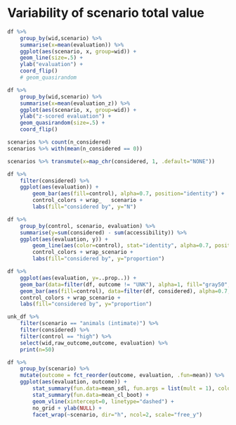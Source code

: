 # Variability of scenario total value

```r
df %>%
    group_by(wid,scenario) %>% 
    summarise(x=mean(evaluation)) %>% 
    ggplot(aes(scenario, x, group=wid)) + 
    geom_line(size=.5) + 
    ylab("evaluation") +
    coord_flip()
    # geom_quasirandom
```

```r
df %>%
    group_by(wid,scenario) %>% 
    summarise(x=mean(evaluation_z)) %>% 
    ggplot(aes(scenario, x, group=wid)) + 
    ylab("z-scored evaluation") +
    geom_quasirandom(size=.5) + 
    coord_flip()
```

```r
scenarios %>% count(n_considered)
scenarios %>% with(mean(n_considered == 0))

scenarios %>% transmute(x=map_chr(considered, 1, .default="NONE"))
```

```r
df %>% 
    filter(considered) %>% 
    ggplot(aes(evaluation)) + 
        geom_bar(aes(fill=control), alpha=0.7, position="identity") +
        control_colors + wrap_   scenario + 
        labs(fill="considered by", y="N")
```

```r
df %>% 
    group_by(control, scenario, evaluation) %>% 
    summarise(y=sum(considered) - sum(accessibility)) %>% 
    ggplot(aes(evaluation, y)) + 
        geom_line(aes(color=control), stat="identity", alpha=0.7, position="identity") +
        control_colors + wrap_scenario + 
        labs(fill="considered by", y="proportion")
```

```r
df %>% 
    ggplot(aes(evaluation, y=..prop..)) + 
    geom_bar(data=filter(df, outcome != "UNK"), alpha=1, fill="gray50", position="identity") +
    geom_bar(aes(fill=control), data=filter(df, considered), alpha=0.7, position="identity") +
    control_colors + wrap_scenario + 
    labs(fill="considered by", y="proportion")
```

```r
unk_df %>% 
    filter(scenario == "animals (intimate)") %>% 
    filter(considered) %>% 
    filter(control == "high") %>% 
    select(wid,raw_outcome,outcome, evaluation) %>% 
    print(n=50)
```

```r
df %>% 
    group_by(scenario) %>% 
    mutate(outcome = fct_reorder(outcome, evaluation, .fun=mean)) %>% 
    ggplot(aes(evaluation, outcome)) +
        stat_summary(fun.data=mean_sdl, fun.args = list(mult = 1), color="gray") + 
        stat_summary(fun.data=mean_cl_boot) + 
        geom_vline(xintercept=0, linetype="dashed") +
        no_grid + ylab(NULL) +
        facet_wrap(~scenario, dir="h", ncol=2, scale="free_y")
```